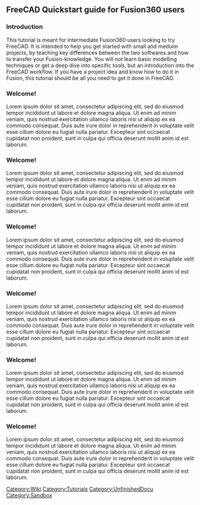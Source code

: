 == FreeCAD Quickstart guide for Fusion360 users ==

{{Page in progress}}
{{UnfinishedDocu}}

{{TutorialInfo|Topic=FreeCAD quick introduction|Level= Intermediate / FreeCAD Beginner|FCVersion=0.21+|Time= 1:00 |Author= [https://forum.freecad.org/memberlist.php?mode=viewprofile&u=71631 Tryphis]}}
=== Introduction ===

This tutorial is meant for intermediate Fusion360 users looking to try FreeCAD. It is intended to help you get started with small and meduim projects, by teaching key differences between the two softwares and how to transfer your Fusion-knowledge. You will ''not'' learn basic modelling techniques or get a deep dive into specific tools, but an introduction into the FreeCAD workflow. If you have a project idea and know how to do it in Fusion, this tutorial should be all you need to get it done in FreeCAD.

{{note|Check out the [[Tutorials|Tutorials page]] for more information on specific tools or query the [[List of Commands|Command Reference]].}}

=== Welcome! ===

Lorem ipsum dolor sit amet, consectetur adipiscing elit, sed do eiusmod tempor incididunt ut labore et dolore magna aliqua. Ut enim ad minim veniam, quis nostrud exercitation ullamco laboris nisi ut aliquip ex ea commodo consequat. Duis aute irure dolor in reprehenderit in voluptate velit esse cillum dolore eu fugiat nulla pariatur. Excepteur sint occaecat cupidatat non proident, sunt in culpa qui officia deserunt mollit anim id est laborum.

=== Welcome! ===

Lorem ipsum dolor sit amet, consectetur adipiscing elit, sed do eiusmod tempor incididunt ut labore et dolore magna aliqua. Ut enim ad minim veniam, quis nostrud exercitation ullamco laboris nisi ut aliquip ex ea commodo consequat. Duis aute irure dolor in reprehenderit in voluptate velit esse cillum dolore eu fugiat nulla pariatur. Excepteur sint occaecat cupidatat non proident, sunt in culpa qui officia deserunt mollit anim id est laborum.

=== Welcome! ===

Lorem ipsum dolor sit amet, consectetur adipiscing elit, sed do eiusmod tempor incididunt ut labore et dolore magna aliqua. Ut enim ad minim veniam, quis nostrud exercitation ullamco laboris nisi ut aliquip ex ea commodo consequat. Duis aute irure dolor in reprehenderit in voluptate velit esse cillum dolore eu fugiat nulla pariatur. Excepteur sint occaecat cupidatat non proident, sunt in culpa qui officia deserunt mollit anim id est laborum.

=== Welcome! ===

Lorem ipsum dolor sit amet, consectetur adipiscing elit, sed do eiusmod tempor incididunt ut labore et dolore magna aliqua. Ut enim ad minim veniam, quis nostrud exercitation ullamco laboris nisi ut aliquip ex ea commodo consequat. Duis aute irure dolor in reprehenderit in voluptate velit esse cillum dolore eu fugiat nulla pariatur. Excepteur sint occaecat cupidatat non proident, sunt in culpa qui officia deserunt mollit anim id est laborum.

{{Clear}}
=== Welcome! ===

Lorem ipsum dolor sit amet, consectetur adipiscing elit, sed do eiusmod tempor incididunt ut labore et dolore magna aliqua. Ut enim ad minim veniam, quis nostrud exercitation ullamco laboris nisi ut aliquip ex ea commodo consequat. Duis aute irure dolor in reprehenderit in voluptate velit esse cillum dolore eu fugiat nulla pariatur. Excepteur sint occaecat cupidatat non proident, sunt in culpa qui officia deserunt mollit anim id est laborum.

=== Welcome! ===

Lorem ipsum dolor sit amet, consectetur adipiscing elit, sed do eiusmod tempor incididunt ut labore et dolore magna aliqua. Ut enim ad minim veniam, quis nostrud exercitation ullamco laboris nisi ut aliquip ex ea commodo consequat. Duis aute irure dolor in reprehenderit in voluptate velit esse cillum dolore eu fugiat nulla pariatur. Excepteur sint occaecat cupidatat non proident, sunt in culpa qui officia deserunt mollit anim id est laborum.
{{Clear}}


[[Category:Wiki]]
[[Category:Tutorials]]
[[Category:UnfinishedDocu]]
[[Category:Sandbox]]